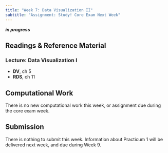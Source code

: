 ```yaml
---
title: "Week 7: Data Visualization II"
subtitle: "Assignment: Study! Core Exam Next Week"
---
```


***in progress***

## Readings & Reference Material
### Lecture: Data Visualization I
- **DV**, ch 5
- **RDS**, ch 11

## Computational Work
There is no new computational work this week, or assignment due during the core exam week.

## Submission
There is nothing to submit this week.  Information about Practicum 1 will be delivered next week, and due during Week 9.